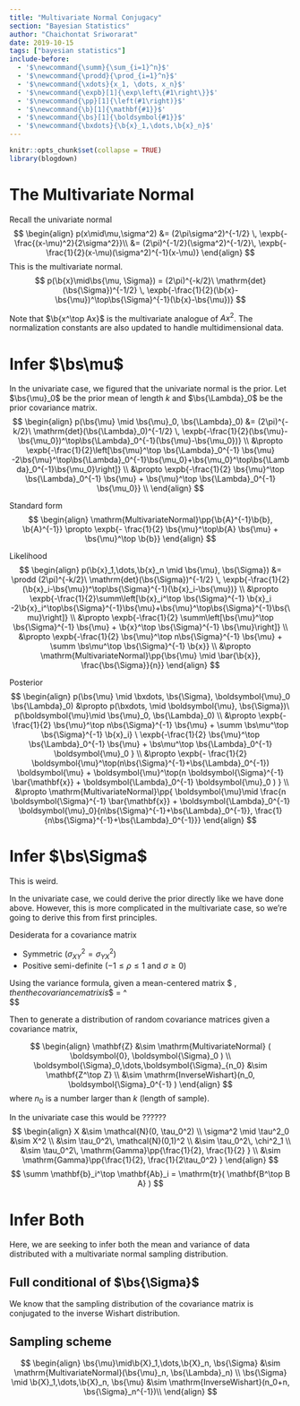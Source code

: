 ```yaml
---
title: "Multivariate Normal Conjugacy"
section: "Bayesian Statistics"
author: "Chaichontat Sriworarat"
date: 2019-10-15
tags: ["bayesian statistics"]
include-before:
  - '$\newcommand{\summ}{\sum_{i=1}^n}$'
  - '$\newcommand{\prodd}{\prod_{i=1}^n}$'
  - '$\newcommand{\xdots}{x_1, \dots, x_n}$'
  - '$\newcommand{\expb}[1]{\exp\left\{#1\right\}}$'
  - '$\newcommand{\pp}[1]{\left(#1\right)}$'
  - '$\newcommand{\b}[1]{\mathbf{#1}}$'
  - '$\newcommand{\bs}[1]{\boldsymbol{#1}}$'
  - '$\newcommand{\bxdots}{\b{x}_1,\dots,\b{x}_n}$'
---
```


```r
knitr::opts_chunk$set(collapse = TRUE)
library(blogdown)
```

# The Multivariate Normal
Recall the univariate normal
$$
\begin{align}
p(x\mid\mu,\sigma^2) &= (2\pi\sigma^2)^{-1/2} \, \expb{-\frac{(x-\mu)^2}{2\sigma^2}}\\
&= (2\pi)^{-1/2}(\sigma^2)^{-1/2}\, \expb{-\frac{1}{2}(x-\mu)(\sigma^2)^{-1}(x-\mu)}
\end{align}
$$
This is the multivariate normal.
$$
p(\b{x}\mid\bs{\mu, \Sigma}) = (2\pi)^{-k/2}\ \mathrm{det}(\bs{\Sigma})^{-1/2} \, \expb{-\frac{1}{2}(\b{x}-\bs{\mu})^\top\bs{\Sigma}^{-1}(\b{x}-\bs{\mu})}
$$

Note that $\b{x^\top Ax}$ is the multivariate analogue of $Ax^2$. The normalization constants are also updated to handle multidimensional data.

# Infer $\bs\mu$
In the univariate case, we figured that the univariate normal is the prior.
Let $\bs{\mu}_0$ be the prior mean of length $k$ and $\bs{\Lambda}_0$ be the prior covariance matrix.
$$
\begin{align}
p(\bs{\mu} \mid \bs{\mu}_0, \bs{\Lambda}_0) &= (2\pi)^{-k/2}\ \mathrm{det}(\bs{\Lambda}_0)^{-1/2} \, \expb{-\frac{1}{2}(\bs{\mu}-\bs{\mu_0})^\top\bs{\Lambda}_0^{-1}(\bs{\mu}-\bs{\mu_0})} \\
&\propto \expb{-\frac{1}{2}\left[\bs{\mu}^\top \bs{\Lambda}_0^{-1} \bs{\mu} -2\bs{\mu}^\top\bs{\Lambda}_0^{-1}\bs{\mu_0}+\bs{\mu_0}^\top\bs{\Lambda}_0^{-1}\bs{\mu_0}\right]} \\
&\propto \expb{-\frac{1}{2} \bs{\mu}^\top \bs{\Lambda}_0^{-1} \bs{\mu} + \bs{\mu}^\top \bs{\Lambda}_0^{-1} \bs{\mu_0}} \\
\end{align}
$$

Standard form
$$
\begin{align}
   \mathrm{MultivariateNormal}\pp{\b{A}^{-1}\b{b}, \b{A}^{-1}} \propto \expb{- \frac{1}{2} \bs{\mu}^\top\b{A} \bs{\mu} + \bs{\mu}^\top \b{b}}
\end{align}
$$

Likelihood
$$
\begin{align}
p(\b{x}_1,\dots,\b{x}_n \mid \bs{\mu}, \bs{\Sigma}) &= \prodd (2\pi)^{-k/2}\ \mathrm{det}(\bs{\Sigma})^{-1/2} \, \expb{-\frac{1}{2}(\b{x}_i-\bs{\mu})^\top\bs{\Sigma}^{-1}(\b{x}_i-\bs{\mu})} \\
&\propto \expb{-\frac{1}{2}\summ\left[\b{x}_i^\top \bs{\Sigma}^{-1} \b{x}_i -2\b{x}_i^\top\bs{\Sigma}^{-1}\bs{\mu}+\bs{\mu}^\top\bs{\Sigma}^{-1}\bs{\mu}\right]} \\
&\propto \expb{-\frac{1}{2} \summ\left[\bs{\mu}^\top \bs{\Sigma}^{-1} \bs{\mu} + \b{x}^\top \bs{\Sigma}^{-1} \bs{\mu}\right]} \\
&\propto \expb{-\frac{1}{2} \bs{\mu}^\top n\bs{\Sigma}^{-1} \bs{\mu} + \summ \bs\mu^\top \bs{\Sigma}^{-1} \b{x}} \\
&\propto \mathrm{MultivariateNormal}\pp{\bs{\mu} \mid \bar{\b{x}}, \frac{\bs{\Sigma}}{n}}
\end{align}
$$

Posterior
$$
\begin{align}
  p(\bs{\mu} \mid \bxdots, \bs{\Sigma}, \boldsymbol{\mu}_0 \bs{\Lambda}_0) &\propto p(\bxdots, \mid \boldsymbol{\mu}, \bs{\Sigma})\ p(\boldsymbol{\mu}\mid \bs{\mu}_0, \bs{\Lambda}_0) \\
  &\propto \expb{-\frac{1}{2} \bs{\mu}^\top n\bs{\Sigma}^{-1} \bs{\mu} + \summ \bs\mu^\top \bs{\Sigma}^{-1} \b{x}_i} \
    \expb{-\frac{1}{2} \bs{\mu}^\top \bs{\Lambda}_0^{-1} \bs{\mu} + \bs\mu^\top \bs{\Lambda}_0^{-1} \boldsymbol{\mu}_0 } \\
  &\propto \expb{- \frac{1}{2} \boldsymbol{\mu}^\top(n\bs{\Sigma}^{-1}+\bs{\Lambda}_0^{-1}) \boldsymbol{\mu} + \boldsymbol{\mu}^\top(n \boldsymbol{\Sigma}^{-1} \bar{\mathbf{x}} + \boldsymbol{\Lambda}_0^{-1} \boldsymbol{\mu}_0  ) } \\
  &\propto \mathrm{MultivariateNormal}\pp{ \boldsymbol{\mu}\mid \frac{n \boldsymbol{\Sigma}^{-1} \bar{\mathbf{x}} + \boldsymbol{\Lambda}_0^{-1} \boldsymbol{\mu}_0}{n\bs{\Sigma}^{-1}+\bs{\Lambda}_0^{-1}}, \frac{1}{n\bs{\Sigma}^{-1}+\bs{\Lambda}_0^{-1}}}
\end{align}
$$

# Infer $\bs\Sigma$
This is weird.

In the univariate case, we could derive the prior directly like we have done above. However, this is more complicated in the multivariate case, so we're going to derive this from first principles.

Desiderata for a covariance matrix

- Symmetric ($\sigma_{XY}^2=\sigma_{YX}^2$)
- Positive semi-definite ($-1 \leq\rho\leq 1$ and $\sigma \geq 0$)

Using the variance formula, given a mean-centered matrix $ \mathbf{Z} $, then the covariance matrix is
$$
\boldsymbol{\Sigma} = \frac{1}{n-1} \mathbf{Z}^\top \mathbf{Z}  
$$

Then to generate a distribution of random covariance matrices given a covariance matrix,

$$
\begin{align}
  \mathbf{Z} &\sim \mathrm{MultivariateNormal} ( \boldsymbol{0}, \boldsymbol{\Sigma}_0  ) \\
  \boldsymbol{\Sigma}_0,\dots,\boldsymbol{\Sigma}_{n_0} &\sim \mathbf{Z^\top Z} \\
  &\sim \mathrm{InverseWishart}(n_0, \boldsymbol{\Sigma}_0^{-1} )
\end{align}
$$
where $n_0$ is a number larger than $k$ (length of sample).

In the univariate case this would be
??????
$$
\begin{align}
  X &\sim \mathcal{N}(0, \tau_0^2) \\
  \sigma^2 \mid \tau^2_0 &\sim X^2 \\
  &\sim \tau_0^2\, \mathcal{N}(0,1)^2 \\
  &\sim \tau_0^2\, \chi^2_1 \\
  &\sim \tau_0^2\, \mathrm{Gamma}\pp{\frac{1}{2}, \frac{1}{2} } \\
  &\sim \mathrm{Gamma}\pp{\frac{1}{2}, \frac{1}{2\tau_0^2} }
\end{align}
$$
$$
\summ \mathbf{b}_i^\top \mathbf{Ab}_i = \mathrm{tr}( \mathbf{B^\top B A} )  
$$

# Infer Both

Here, we are seeking to infer both the mean and variance of data distributed with a multivariate normal sampling distribution.

## Full conditional of $\bs{\Sigma}$

We know that the sampling distribution of the covariance matrix is conjugated to the inverse Wishart distribution.




## Sampling scheme

$$
\begin{align}
  \bs{\mu}\mid\b{X}_1,\dots,\b{X}_n, \bs{\Sigma} &\sim \mathrm{MultivariateNormal}(\bs{\mu}_n, \bs{\Lambda}_n) \\
  \bs{\Sigma} \mid \b{X}_1,\dots,\b{X}_n, \bs{\mu} &\sim \mathrm{InverseWishart}(n_0+n, \bs{\Sigma}_n^{-1})\\
\end{align}
$$
